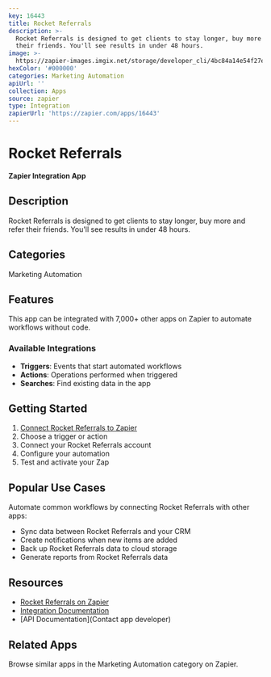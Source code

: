 ```yaml
---
key: 16443
title: Rocket Referrals
description: >-
  Rocket Referrals is designed to get clients to stay longer, buy more and refer
  their friends. You'll see results in under 48 hours.
image: >-
  https://zapier-images.imgix.net/storage/developer_cli/4bc84a14e54f27eb6784539356bef3dd.png?auto=format%2Ccompress&ixlib=python-3.0.0&q=50
hexColor: '#000000'
categories: Marketing Automation
apiUrl: ''
collection: Apps
source: zapier
type: Integration
zapierUrl: 'https://zapier.com/apps/16443'
---
```

# Rocket Referrals

**Zapier Integration App**

## Description

Rocket Referrals is designed to get clients to stay longer, buy more and refer their friends. You'll see results in under 48 hours.

## Categories

Marketing Automation

## Features

This app can be integrated with 7,000+ other apps on Zapier to automate workflows without code.

### Available Integrations

- **Triggers**: Events that start automated workflows
- **Actions**: Operations performed when triggered
- **Searches**: Find existing data in the app

## Getting Started

1. [Connect Rocket Referrals to Zapier](https://zapier.com/apps/16443)
2. Choose a trigger or action
3. Connect your Rocket Referrals account
4. Configure your automation
5. Test and activate your Zap

## Popular Use Cases

Automate common workflows by connecting Rocket Referrals with other apps:

- Sync data between Rocket Referrals and your CRM
- Create notifications when new items are added
- Back up Rocket Referrals data to cloud storage
- Generate reports from Rocket Referrals data

## Resources

- [Rocket Referrals on Zapier](https://zapier.com/apps/16443)
- [Integration Documentation](https://zapier.com/apps/16443/integrations)
- [API Documentation](Contact app developer)

## Related Apps

Browse similar apps in the Marketing Automation category on Zapier.
